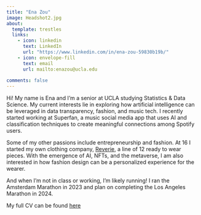 ```yaml
---
title: "Ena Zou"
image: Headshot2.jpg
about:
  template: trestles
  links:
    - icon: linkedin
      text: LinkedIn
      url: "https://www.linkedin.com/in/ena-zou-59830b19b/"
    - icon: envelope-fill
      text: email
      url: mailto:enazou@ucla.edu
      
comments: false
---
```


Hi! My name is Ena and I'm a senior at UCLA studying Statistics & Data Science. My current interests lie in exploring how artificial intelligence can be leveraged in data transparency, fashion, and music tech. I recently started working at Superfan, a music social media app that uses AI and classification techniques to create meaningful connections among Spotify users. 

Some of my other passions include entrepreneurship and fashion. At 16 I started my own clothing company, <a href="https://enastz.wixsite.com/mysite">Reverie</a>, a line of 12 ready to wear pieces. With the emergence of AI, NFTs, and the metaverse, I am also interested in how fashion design can be a personalized experience for the wearer.

And when I'm not in class or working, I'm likely running! I ran the Amsterdam Marathon in 2023 and plan on completing the Los Angeles Marathon in 2024.

My full CV can be found [here](/docs/EZresume24.pdf "CV")
